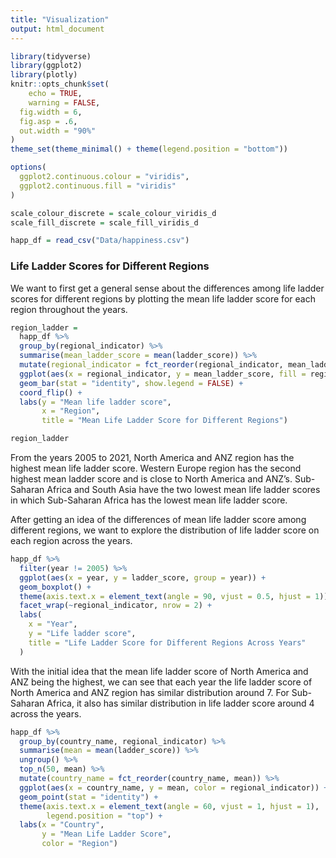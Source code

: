 ```yaml
---
title: "Visualization"
output: html_document
---
```


```r
library(tidyverse)
library(ggplot2)
library(plotly)
knitr::opts_chunk$set(
	echo = TRUE,
	warning = FALSE,
  fig.width = 6,
  fig.asp = .6,
  out.width = "90%"
)
theme_set(theme_minimal() + theme(legend.position = "bottom"))

options(
  ggplot2.continuous.colour = "viridis",
  ggplot2.continuous.fill = "viridis"
)

scale_colour_discrete = scale_colour_viridis_d
scale_fill_discrete = scale_fill_viridis_d
```


```r
happ_df = read_csv("Data/happiness.csv")
```

### Life Ladder Scores for Different Regions
We want to first get a general sense about the differences among life ladder scores for different regions by plotting the mean life ladder score for each region throughout the years.
```r
region_ladder =
  happ_df %>%
  group_by(regional_indicator) %>%
  summarise(mean_ladder_score = mean(ladder_score)) %>%
  mutate(regional_indicator = fct_reorder(regional_indicator, mean_ladder_score, .desc = TRUE)) %>%
  ggplot(aes(x = regional_indicator, y = mean_ladder_score, fill = regional_indicator)) +
  geom_bar(stat = "identity", show.legend = FALSE) +
  coord_flip() +
  labs(y = "Mean life ladder score",
       x = "Region",
       title = "Mean Life Ladder Score for Different Regions")

region_ladder
```
From the years 2005 to 2021, North America and ANZ region has the highest mean life ladder score. Western Europe region has the second highest mean ladder score and is close to North America and ANZ's. Sub-Saharan Africa and South Asia have the two lowest mean life ladder scores in which Sub-Saharan Africa has the lowest mean life ladder score.

After getting an idea of the differences of mean life ladder score among different regions, we want to explore the distribution of life ladder score on each region across the years.

```r
happ_df %>%
  filter(year != 2005) %>%
  ggplot(aes(x = year, y = ladder_score, group = year)) +
  geom_boxplot() +
  theme(axis.text.x = element_text(angle = 90, vjust = 0.5, hjust = 1)) +
  facet_wrap(~regional_indicator, nrow = 2) +
  labs(
    x = "Year",
    y = "Life ladder score",
    title = "Life Ladder Score for Different Regions Across Years"
  )
```
With the initial idea that the mean life ladder score of North America and ANZ being the highest, we can see that each year the life ladder score of North America and ANZ region has similar distribution around 7. For Sub-Saharan Africa, it also has similar distribution in life ladder score around 4 across the years.


```r
happ_df %>%
  group_by(country_name, regional_indicator) %>%
  summarise(mean = mean(ladder_score)) %>%
  ungroup() %>%
  top_n(50, mean) %>%
  mutate(country_name = fct_reorder(country_name, mean)) %>%
  ggplot(aes(x = country_name, y = mean, color = regional_indicator)) +
  geom_point(stat = "identity") +
  theme(axis.text.x = element_text(angle = 60, vjust = 1, hjust = 1),
        legend.position = "top") +
  labs(x = "Country",
       y = "Mean Life Ladder Score",
       color = "Region")
  
```


